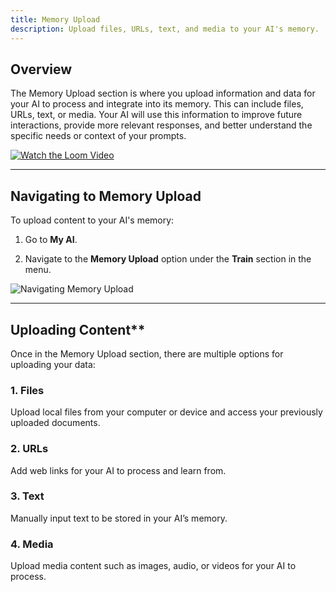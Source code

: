 ```yaml
---
title: Memory Upload
description: Upload files, URLs, text, and media to your AI's memory.
---
```


## Overview

The Memory Upload section is where you upload information and data for your AI to process and integrate into its memory. This can include files, URLs, text, or media. Your AI will use this information to improve future interactions, provide more relevant responses, and better understand the specific needs or context of your prompts.

[![Watch the Loom Video](/images/memory-upload-tutorial.png)](https://www.loom.com/share/e6847bb9b00749bebf7d7dafb9b036ff?t=0)

***

## Navigating to Memory Upload

To upload content to your AI's memory:

1. Go to **My AI**.

2. Navigate to the **Memory Upload** option under the **Train** section in the menu.

<img alt="Navigating Memory Upload" classname="block dark:hidden" src="/images/navigating-memory-upload.gif" />

***

## Uploading Content\*\*

Once in the Memory Upload section, there are multiple options for uploading your data:

### 1. Files

Upload local files from your computer or device and access your previously uploaded documents.

### 2. URLs

Add web links for your AI to process and learn from.

### 3. Text

Manually input text to be stored in your AI’s memory.

### 4. Media

Upload media content such as images, audio, or videos for your AI to process.
